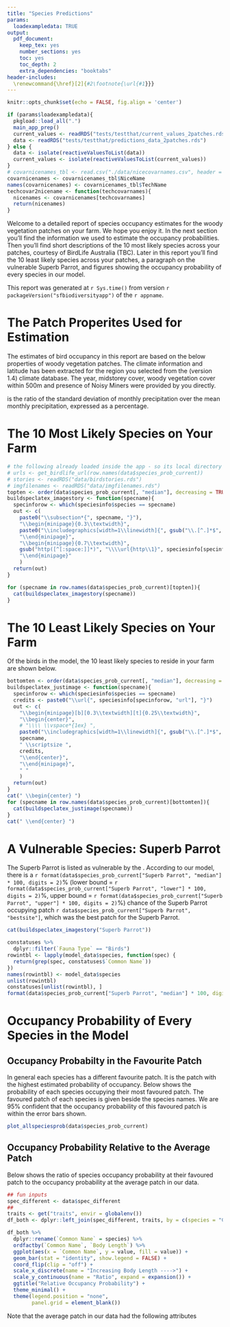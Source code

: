 ```yaml
---
title: "Species Predictions"
params:
  loadexampledata: TRUE
output: 
  pdf_document: 
    keep_tex: yes
    number_sections: yes
    toc: yes
    toc_depth: 2
    extra_dependencies: "booktabs"
header-includes:
  \renewcommand{\href}[2]{#2\footnote{\url{#1}}}
---
```


```r
knitr::opts_chunk$set(echo = FALSE, fig.align = 'center')
```

```r
if (params$loadexampledata){
  pkgload::load_all(".")
  main_app_prep()
  current_values <- readRDS("tests/testthat/current_values_2patches.rds")
  data <- readRDS("tests/testthat/predictions_data_2patches.rds")
} else {
  data <- isolate(reactiveValuesToList(data))
  current_values <- isolate(reactiveValuesToList(current_values))
}
# covarnicenames_tbl <- read.csv("./data/nicecovarnames.csv", header = TRUE)
covarnicenames <- covarnicenames_tbl$NiceName
names(covarnicenames) <- covarnicenames_tbl$TechName
techcovar2nicename <- function(techcovarnames){
  nicenames <- covarnicenames[techcovarnames]
  return(nicenames)
}
```

Welcome to a detailed report of species occupancy estimates for the woody vegetation patches on your farm.
We hope you enjoy it.
In the next section you'll find the information we used to estimate the occupancy probabilities.
Then you'll find short descriptions of the 10 most likely species across your patches, courtesy of BirdLife Australia (TBC).
Later in this report you'll find
the 10 least likely species across your patches, 
a paragraph on the vulnerable Superb Parrot,
and figures showing the occupancy probability of every species in our model.

This report was generated at `r Sys.time()` from version `r packageVersion("sfbiodiversityapp")` of the `r appname`.

# The Patch Properites Used for Estimation
The estimates of bird occupancy in this report are based on the below properties of woody vegetation patches.
The climate information and latitude has been extracted for the region you selected from the \href{https://www.worldclim.org/data/bioclim.html}{WorldClim} (version 1.4) climate database.
The year, midstorey cover, woody vegetation cover within 500m and presence of Noisy Miners were provided by you directly.

\begin{center}
```r
patchprops <- t(newXocc_fromselected(current_values))
makeniceprops <- function(patchprops, ...){
  patchprops[row.names(patchprops) %in% c("MaxTWarmMonth", "MinTColdMonth"), ] <-   # convert temperatures back to celcius
    patchprops[row.names(patchprops) %in% c("MaxTWarmMonth", "MinTColdMonth"), ] / 10
  patchprops[row.names(patchprops) == "NMdetected", ] <- as.logical(patchprops[row.names(patchprops) == "NMdetected", ])
  
  row.names(patchprops) <- techcovar2nicename(row.names(patchprops))
  
  patchprops_char <- format(patchprops, drop0trailing = TRUE, trim = TRUE, ...)
  patchprops_char[row.names(patchprops) == techcovar2nicename("NMdetected"), ] <- 
    as.character(as.logical(as.numeric(patchprops_char[row.names(patchprops) == techcovar2nicename("NMdetected"), ])))
# Precipitation seasonality is a percentage. The R package dismo computes biovars, it imports 'cv' from package Raster (same authors). The code for 'cv' in raster has 100 * sd(z) / mean(z).
  return(patchprops_char)
}
knitr::kable(makeniceprops(patchprops),
      format = "latex",
      booktabs = TRUE,
      row.names = TRUE,
      col.names = paste("Patch", 1:ncol(patchprops)))
```
\end{center}

\emph{Precipitation seasonality} is the ratio of the standard deviation of monthly precipitation over the mean monthly precipitation, expressed as a percentage.

# The 10 Most Likely Species on Your Farm
```r
# the following already loaded inside the app - so its local directory is known
# urls <- get_birdlife_url(row.names(data$species_prob_current))
# stories <- readRDS("data/birdstories.rds")
# imgfilenames <- readRDS("data/imgfilenames.rds")
topten <- order(data$species_prob_current[, "median"], decreasing = TRUE)[1:10]
buildspeclatex_imagestory <- function(specname){
  specinforow <- which(speciesinfo$species == specname)
  out <- c(
    paste0("\\subsection*{", specname, "}"),
    "\\begin{minipage}{0.3\\textwidth}",
    paste0("\\includegraphics[width=1\\linewidth]{", gsub("\\.[^.]*$", "", speciesinfo[specinforow, "imgfilename"]), "}"),
    "\\end{minipage}",
    "\\begin{minipage}{0.7\\textwidth}",
    gsub("http([^[:space:]]*)", "\\\\url{http\\1}", speciesinfo[specinforow, "story"]),
    "\\end{minipage}"
    )
  return(out)
}
```

```r
for (specname in row.names(data$species_prob_current)[topten]){
  cat(buildspeclatex_imagestory(specname))
}
```

\newpage

# The 10 Least Likely Species on Your Farm
Of the birds in the model, the 10 least likely species to reside in your farm are shown below.
```r
bottomten <- order(data$species_prob_current[, "median"], decreasing = FALSE)[1:10]
buildspeclatex_justimage <- function(specname){
  specinforow <- which(speciesinfo$species == specname)
  credits <- paste0("\\url{", speciesinfo[specinforow, "url"], "}")
  out <- c(
    "\\begin{minipage}[b][0.3\\textwidth][t]{0.25\\textwidth}",
    "\\begin{center}",
    # "\\\\ \\vspace*{1ex} ",
    paste0("\\includegraphics[width=1\\linewidth]{", gsub("\\.[^.]*$", "", speciesinfo[specinforow, "imgfilename"]), "}"),
    specname,
    " \\scriptsize ",
    credits,
    "\\end{center}",
    "\\end{minipage}",
    " "
    )
  return(out)
}
cat(" \\begin{center} ")
for (specname in row.names(data$species_prob_current)[bottomten]){
  cat(buildspeclatex_justimage(specname))
}
cat(" \\end{center} ")
```

\newpage

# A Vulnerable Species: Superb Parrot
The Superb Parrot is listed as vulnerable by the \href{https://www.environment.gov.au/cgi-bin/sprat/public/publicthreatenedlist.pl}{Commonwealth Governement}.
According to our model, there is a `r format(data$species_prob_current["Superb Parrot", "median"] * 100, digits = 2)`% 
(lower bound = `r format(data$species_prob_current["Superb Parrot", "lower"] * 100, digits = 2)`%, upper bound = `r format(data$species_prob_current["Superb Parrot", "upper"] * 100, digits = 2)`%)
chance of the Superb Parrot occupying patch `r data$species_prob_current["Superb Parrot", "bestsite"]`, which was the best patch for the Superb Parrot.

```r
cat(buildspeclatex_imagestory("Superb Parrot"))
```


```r
constatuses %>%
  dplyr::filter(`Fauna Type` == "Birds")
rowintbl <- lapply(model_data$species, function(spec) {
  return(grep(spec, constatuses$`Common Name`))
})
names(rowintbl) <- model_data$species
unlist(rowintbl)
constatuses[unlist(rowintbl), ]
format(data$species_prob_current["Superb Parrot", "median"] * 100, digits = 2)
```

# Occupancy Probability of Every Species in the Model
## Occupancy Probabilty in the Favourite Patch
In general each species has a different favourite patch.
It is the patch with the highest estimated probability of occupancy.
Below shows the probability of each species occupying their most favoured patch.
The favoured patch of each species is given beside the species names.
We are 95% confident that the occupancy probability of this favoured patch is within the error bars shown.

```r
plot_allspeciesprob(data$species_prob_current)
```



\newpage
## Occupancy Probability Relative to the Average Patch
Below shows the ratio of species occupancy probability at their favoured patch to the occupancy probability at the average patch in our data.

```r
## fun inputs
spec_different <- data$spec_different
##
traits <- get("traits", envir = globalenv())
df_both <- dplyr::left_join(spec_different, traits, by = c(species = "Common Name"))

df_both %>%
  dplyr::rename(`Common Name` = species) %>%
  ordfactby(`Common Name`, `Body Length`) %>%
  ggplot(aes(x = `Common Name`, y = value, fill = value)) +
  geom_bar(stat = "identity", show.legend = FALSE) +
  coord_flip(clip = "off") +
  scale_x_discrete(name = "Increasing Body Length ---->") +
  scale_y_continuous(name = "Ratio", expand = expansion()) +
  ggtitle("Relative Occupancy Probability") +
  theme_minimal() +
  theme(legend.position = "none",
        panel.grid = element_blank())
```

\newpage

Note that the average patch in our data had the following attributes
\begin{center}
```r
knitr::kable(makeniceprops(t(new_data_mean), digits = 3),
      format = "latex",
      booktabs = TRUE,
      row.names = TRUE,
      col.names = "Average Patch")
```
\end{center}









